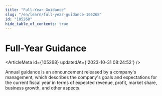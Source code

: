 ```yaml
---
title: "Full-Year Guidance"
slug: "/en/learn/full-year-guidance-105268"
id: "105268"
hide_table_of_contents: true
---
```



# Full-Year Guidance

<ArticleMeta id={105268} updatedAt={'2023-10-31 08:24:52'} />
<div className='border-solid border-b border-t-0 my-4 border-[var(--ifm-color-gray-300)]' />

Annual guidance is an announcement released by a company's management, which describes the company's goals and expectations for the current fiscal year in terms of expected revenue, profit, market share, business growth, and other aspects.
